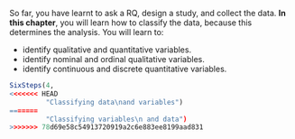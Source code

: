 ::: {.objectivesBox .objectives data-latex="{iconmonstr-target-4-240.png}"}
So far, you have learnt to ask a RQ, design a study, and collect the data.
**In this chapter**, you will learn how to classify the data, because this determines the analysis.
You will learn to:

* identify qualitative and quantitative variables.
* identify nominal and ordinal qualitative variables.
* identify continuous and discrete quantitative variables.
:::


```r
SixSteps(4, 
<<<<<<< HEAD
         "Classifying data\nand variables") 
=======
         "Classifying variables\n and data") 
>>>>>>> 78d69e58c54913720919a2c6e883ee8199aad831
```